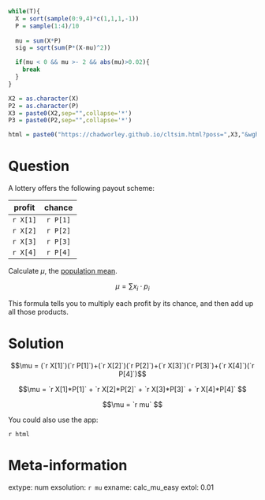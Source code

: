 ```r
while(T){
  X = sort(sample(0:9,4)*c(1,1,1,-1))
  P = sample(1:4)/10
  
  mu = sum(X*P)
  sig = sqrt(sum(P*(X-mu)^2))

  if(mu < 0 && mu >- 2 && abs(mu)>0.02){
    break
  }
}

X2 = as.character(X)
P2 = as.character(P)
X3 = paste0(X2,sep="",collapse='*')
P3 = paste0(P2,sep="",collapse='*')

html = paste0("https://chadworley.github.io/cltsim.html?poss=",X3,"&wght=",P3)
```


Question
========

A lottery offers the following payout scheme:

| profit | chance |
|:---:|:---:|
| `r X[1]` | `r P[1]` |
| `r X[2]` | `r P[2]` |
| `r X[3]` | `r P[3]` |
| `r X[4]` | `r P[4]` |

Calculate $\mu$, the [population mean](https://en.wikipedia.org/wiki/Expected_value#Random_variables_with_finitely_many_outcomes){target="_blank"}.

$$\mu = \sum x_i \cdot p_i$$

This formula tells you to multiply each profit by its chance, and then add up all those products.


Solution
========

$$\mu = (`r X[1]`)(`r P[1]`)+(`r X[2]`)(`r P[2]`)+(`r X[3]`)(`r P[3]`)+(`r X[4]`)(`r P[4]`)$$

$$\mu = `r X[1]*P[1]` + `r X[2]*P[2]` + `r X[3]*P[3]` + `r X[4]*P[4]`  $$

$$\mu = `r mu` $$

You could also use the app:

`r html`



Meta-information
================
extype: num
exsolution: `r mu`
exname: calc_mu_easy
extol: 0.01
